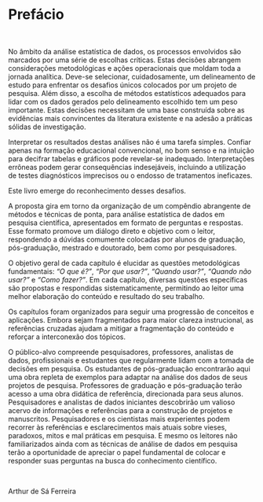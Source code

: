 # **Prefácio** {#prefacio .unnumbered}

```{=latex}
\markboth{}{}
```

<br>

No âmbito da análise estatística de dados, os processos envolvidos são marcados por uma série de escolhas críticas. Estas decisões abrangem considerações metodológicas e ações operacionais que moldam toda a jornada analítica. Deve-se selecionar, cuidadosamente, um delineamento de estudo para enfrentar os desafios únicos colocados por um projeto de pesquisa. Além disso, a escolha de métodos estatísticos adequados para lidar com os dados gerados pelo delineamento escolhido tem um peso importante. Estas decisões necessitam de uma base construída sobre as evidências mais convincentes da literatura existente e na adesão a práticas sólidas de investigação.

Interpretar os resultados destas análises não é uma tarefa simples. Confiar apenas na formação educacional convencional, no bom senso e na intuição para decifrar tabelas e gráficos pode revelar-se inadequado. Interpretações errôneas podem gerar consequências indesejáveis, incluindo a utilização de testes diagnósticos imprecisos ou o endosso de tratamentos ineficazes.

Este livro emerge do reconhecimento desses desafios.

A proposta gira em torno da organização de um compêndio abrangente de métodos e técnicas de ponta, para análise estatística de dados em pesquisa científica, apresentados em formato de perguntas e respostas. Esse formato promove um diálogo direto e objetivo com o leitor, respondendo a dúvidas comumente colocadas por alunos de graduação, pós-graduação, mestrado e doutorado, bem como por pesquisadores.

O objetivo geral de cada capítulo é elucidar as questões metodológicas fundamentais: *“O que é?”*, *“Por que usar?”*, *“Quando usar?”*, *“Quando não usar?”* e *“Como fazer?”*. Em cada capítulo, diversas questões específicas são propostas e respondidas sistematicamente, permitindo ao leitor uma melhor elaboração do conteúdo e resultado do seu trabalho.

Os capítulos foram organizados para seguir uma progressão de conceitos e aplicações. Embora sejam fragmentados para maior clareza instrucional, as referências cruzadas ajudam a mitigar a fragmentação do conteúdo e reforçar a interconexão dos tópicos.

O público-alvo compreende pesquisadores, professores, analistas de dados, profissionais e estudantes que regularmente lidam com a tomada de decisões em pesquisa. Os estudantes de pós-graduação encontrarão aqui uma obra repleta de exemplos para adaptar na análise dos dados de seus projetos de pesquisa. Professores de graduação e pós-graduação terão acesso a uma obra didática de referência, direcionada para seus alunos. Pesquisadores e analistas de dados iniciantes descobrirão um valioso acervo de informações e referências para a construção de projetos e manuscritos. Pesquisadores e os cientistas mais experientes podem recorrer às referências e esclarecimentos mais atuais sobre vieses, paradoxos, mitos e mal práticas em pesquisa. E mesmo os leitores não familiarizados ainda com as técnicas de análise de dados em pesquisa terão a oportunidade de apreciar o papel fundamental de colocar e responder suas perguntas na busca do conhecimento científico.

<br>

Arthur de Sá Ferreira

<br>
